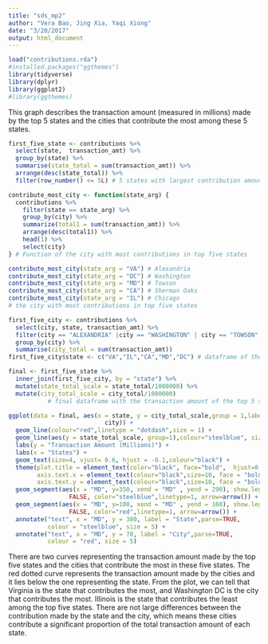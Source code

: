 ```yaml
---
title: "sds_mp2"
author: "Vera Bao, Jing Xia, Yaqi Xiong"
date: "3/20/2017"
output: html_document
---
```


```r
load("contributions.rda")
#installed.packages("ggthemes")
library(tidyverse)
library(dplyr)
library(ggplot2)
#library(ggthemes)
```

This graph describes the transaction amount (measured in millions) made by the top 5 states and the cities that contribute the most among these 5 states. 

```r
first_five_state <- contributions %>%
  select(state,  transaction_amt) %>%
  group_by(state) %>%
  summarise(state_total = sum(transaction_amt)) %>%
  arrange(desc(state_total)) %>%
  filter(row_number() <= 5L) # 5 states with largest contribution amounts
```

```r
contribute_most_city <- function(state_arg) {
  contributions %>%
    filter(state == state_arg) %>%
    group_by(city) %>%
    summarize(total1 = sum(transaction_amt)) %>%
    arrange(desc(total1)) %>%
    head(1) %>%
    select(city)
} # Function of the city with most contributions in top five states
```

```r
contribute_most_city(state_arg = "VA") # Alexandria
contribute_most_city(state_arg = "DC") # Washington
contribute_most_city(state_arg = "MD") # Towson
contribute_most_city(state_arg = "CA") # Sherman Oaks
contribute_most_city(state_arg = "IL") # Chicago
# the city with most contributions in top five states
```

```r
first_five_city <- contributions %>%
  select(city, state, transaction_amt) %>%
  filter(city == "ALEXANDRIA" |city == "WASHINGTON" | city == "TOWSON" | city == "SHERMAN OAKS" | city == "CHICAGO") %>%
  group_by(city) %>%
  summarise(city_total = sum(transaction_amt))
first_five_city$state <- c("VA","IL","CA","MD","DC") # dataframe of the five cities that contribute the most from each of the five states with the highest contributions
```

```r
final <- first_five_state %>%
  inner_join(first_five_city, by = "state") %>%
  mutate(state_total_scale = state_total/1000000) %>%
  mutate(city_total_scale = city_total/1000000)
           # final dataframe with the transaction amount of the top 5 states & the top city of each
```

```r
ggplot(data = final, aes(x = state, y = city_total_scale,group = 1,label = 
                           city)) +
  geom_line(colour="red",linetype = "dotdash",size = 1) +
  geom_line(aes(y = state_total_scale, group=1),colour="steelblue", size =1) +   ggtitle("5 States & the Corresponding Top City with Highest Transcation Amount") +
  labs(y = "Transaction Amount (Millions)") +
  labs(x = "States") + 
  geom_text(size=4, vjust= 0.6, hjust = -0.1,colour="black") +
  theme(plot.title = element_text(color="black", face="bold",  hjust=0, size = 16), 
        axis.text.x = element_text(colour="black",size=10, face = "bold" ), 
        axis.text.y = element_text(colour="black",size=10, face = "bold" )) +
  geom_segment(aes(x = "MD", y=350, xend = "MD" , yend = 290), show.legend = 
                 FALSE, color="steelblue",linetype=1, arrow=arrow()) +
  geom_segment(aes(x = "MD", y=100, xend = "MD" , yend = 160), show.legend = 
                 FALSE, color="red",linetype=1, arrow=arrow()) +
  annotate("text", x = "MD", y = 380, label = "State",parse=TRUE, 
           colour = "steelblue", size = 5) +
  annotate("text", x = "MD", y = 70, label = "City",parse=TRUE, 
           colour = "red", size = 5)
```

There are two curves representing the transaction amount made by the top five states and the cities that contribute the most in these five states. The red dotted curve represents the transaction amount made by the cities and it lies below the one representing the state. From the plot, we can tell that Virginia is the state that contributes the most, and Washington DC is the city that contributes the most. Illinois is the state that contributes the least among the top five states. There are not large differences between the contribution made by the state and the city, which means these cities contribute a significant proportion of the total transaction amount of each state. 

